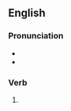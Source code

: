 ==English==

===Pronunciation===
* {{IPA|/ˈɡeɪtɪŋ/|lang=en}}
* {{homophones|gating|lang=en}}

===Verb===
{{head|en|present participle}}

# {{present participle of|gait|lang=en|nocat=1}}